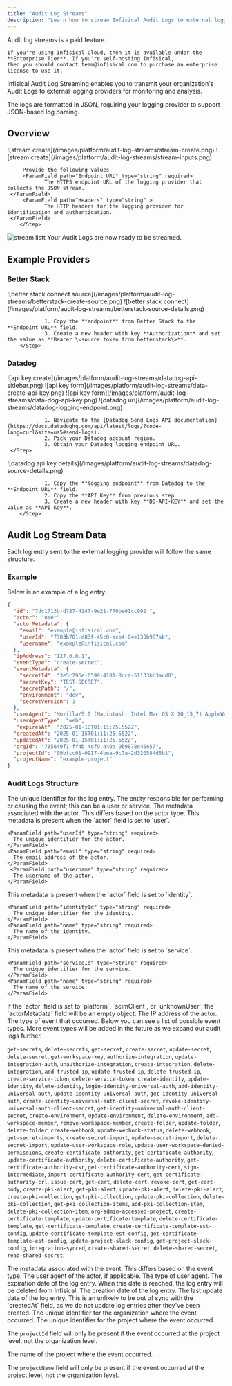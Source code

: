 ```yaml
---
title: "Audit Log Streams"
description: "Learn how to stream Infisical Audit Logs to external logging providers."
---
```


<Info>
    Audit log streams is a paid feature.
   
    If you're using Infisical Cloud, then it is available under the **Enterprise Tier**. If you're self-hosting Infisical,
    then you should contact team@infisical.com to purchase an enterprise license to use it.
</Info>

Infisical Audit Log Streaming enables you to transmit your organization's Audit Logs to external logging providers for monitoring and analysis. 

The logs are formatted in JSON, requiring your logging provider to support JSON-based log parsing.


## Overview

<Steps>
    <Step title="Navigate to Organization Settings in your sidebar." />
    <Step title="Select Audit Log Streams Tab.">
				![stream create](/images/platform/audit-log-streams/stream-create.png)
		</Step>
		<Step title="Click on Create">
		 ![stream create](/images/platform/audit-log-streams/stream-inputs.png)

		 Provide the following values
		 <ParamField path="Endpoint URL" type="string" required>
				The HTTPS endpoint URL of the logging provider that collects the JSON stream.
     </ParamField>
		 <ParamField path="Headers" type="string" >
				The HTTP headers for the logging provider for identification and authentication.
     </ParamField>
		</Step>
</Steps>

![stream listt](/images/platform/audit-log-streams/stream-list.png)
Your Audit Logs are now ready to be streamed.

## Example Providers

### Better Stack

<Steps>
    <Step title="Select Connect Source">
				![better stack connect source](/images/platform/audit-log-streams/betterstack-create-source.png)
		</Step>
    <Step title="Provide a name and select platform"/>
   <Step title="Provide Audit Log Stream inputs">
				![better stack connect](/images/platform/audit-log-streams/betterstack-source-details.png)

				1. Copy the **endpoint** from Better Stack to the **Endpoint URL** field.
				3. Create a new header with key **Authorization** and set the value as **Bearer \<source token from betterstack\>**.
		</Step>
</Steps>

### Datadog

<Steps>
    <Step title="Navigate to API Keys section">
				![api key create](/images/platform/audit-log-streams/datadog-api-sidebar.png)
		</Step>
    <Step title="Select New Key and provide a key name">
				![api key form](/images/platform/audit-log-streams/data-create-api-key.png)
				![api key form](/images/platform/audit-log-streams/data-dog-api-key.png)
		</Step>
   <Step title="Find your Datadog region specific logging endpoint.">
				![datadog url](/images/platform/audit-log-streams/datadog-logging-endpoint.png)

				1. Navigate to the [Datadog Send Logs API documentation](https://docs.datadoghq.com/api/latest/logs/?code-lang=curl&site=us5#send-logs).
				2. Pick your Datadog account region.
				3. Obtain your Datadog logging endpoint URL.
	 </Step>
   <Step title="Provide audit log stream inputs">
				![datadog api key details](/images/platform/audit-log-streams/datadog-source-details.png)

				1. Copy the **logging endpoint** from Datadog to the **Endpoint URL** field.
				2. Copy the **API Key** from previous step
				3. Create a new header with key **DD-API-KEY** and set the value as **API Key**.
		</Step>
</Steps>

## Audit Log Stream Data

Each log entry sent to the external logging provider will follow the same structure.

### Example

Below is an example of a log entry:

```created-secret.json
{
  "id": "7dc1713b-d787-4147-9e21-770be01cc992 ",
  "actor": "user",
  "actorMetadata": {
    "email": "example@infisical.com",
    "userId": "7383b701-d83f-45c0-acb4-04e138b987ab",
    "username": "example@infisical.com"
  },
  "ipAddress": "127.0.0.1",
  "eventType": "create-secret",
  "eventMetadata": {
    "secretId": "3e5c796e-6599-4181-8dca-51133bb3acd0",
    "secretKey": "TEST-SECRET",
    "secretPath": "/",
    "environment": "dev",
    "secretVersion": 1
  },
  "userAgent": "Mozilla/5.0 (Macintosh; Intel Mac OS X 10_15_7) AppleWebKit/537.36 (KHTML, like Gecko) Chrome/131.0.0.0 Safari/537.36",
  "userAgentType": "web",
   "expiresAt": "2025-01-18T01:11:25.552Z",
  "createdAt": "2025-01-15T01:11:25.552Z",
  "updatedAt": "2025-01-15T01:11:25.552Z",
  "orgId": "785649f1-ff4b-4ef9-a40a-9b9878e46e57",
  "projectId": "09bfcc01-0917-4bea-9c7a-2d320584d5b1",
  "projectName": "example-project"
}
```

### Audit Logs Structure
<ParamField path="id" type="string" required>
  The unique identifier for the log entry. 
</ParamField>

<ParamField path="actor" type="platform | user | service | identity | scimClient | unknownUser" required>
  The entity responsible for performing or causing the event; this can be a user or service.
</ParamField>

<ParamField path="actorMetadata" type="object" required>
  The metadata associated with the actor. This differs based on the actor type.

  <Accordion title="User Metadata">
    This metadata is present when the `actor` field is set to `user`.

    <ParamField path="userId" type="string" required>
      The unique identifier for the actor.
    </ParamField>
    <ParamField path="email" type="string" required>
      The email address of the actor.
    </ParamField>
     <ParamField path="username" type="string" required>
      The username of the actor.
    </ParamField>
  </Accordion>

  <Accordion title="Identity Metadata">
    This metadata is present when the `actor` field is set to `identity`.

    <ParamField path="identityId" type="string" required>
      The unique identifier for the identity.
    </ParamField>
    <ParamField path="name" type="string" required>
      The name of the identity.
    </ParamField>
  </Accordion>

  <Accordion title="Service Token Metadata">
    This metadata is present when the `actor` field is set to `service`.

    <ParamField path="serviceId" type="string" required>
      The unique identifier for the service.
    </ParamField>
    <ParamField path="name" type="string" required>
      The name of the service.
    </ParamField>
  </Accordion>


  <Note>
    If the `actor` field is set to `platform`, `scimClient`, or `unknownUser`, the `actorMetadata` field will be an empty object.
  </Note>
    
</ParamField>

<ParamField path="ipAddress" type="string" required>
  The IP address of the actor.
</ParamField>

<ParamField path="eventType" type="string" required>
  The type of event that occurred. Below you can see a list of possible event types. More event types will be added in the future as we expand our audit logs further.

  `get-secrets`, `delete-secrets`, `get-secret`, `create-secret`, `update-secret`, `delete-secret`, `get-workspace-key`, `authorize-integration`, `update-integration-auth`, `unauthorize-integration`, `create-integration`, `delete-integration`, `add-trusted-ip`, `update-trusted-ip`, `delete-trusted-ip`, `create-service-token`, `delete-service-token`, `create-identity`, `update-identity`, `delete-identity`, `login-identity-universal-auth`, `add-identity-universal-auth`, `update-identity-universal-auth`, `get-identity-universal-auth`, `create-identity-universal-auth-client-secret`, `revoke-identity-universal-auth-client-secret`, `get-identity-universal-auth-client-secret`, `create-environment`, `update-environment`, `delete-environment`, `add-workspace-member`, `remove-workspace-member`, `create-folder`, `update-folder`, `delete-folder`, `create-webhook`, `update-webhook-status`, `delete-webhook`, `get-secret-imports`, `create-secret-import`, `update-secret-import`, `delete-secret-import`, `update-user-workspace-role`, `update-user-workspace-denied-permissions`, `create-certificate-authority`, `get-certificate-authority`, `update-certificate-authority`, `delete-certificate-authority`, `get-certificate-authority-csr`, `get-certificate-authority-cert`, `sign-intermediate`, `import-certificate-authority-cert`, `get-certificate-authority-crl`, `issue-cert`, `get-cert`, `delete-cert`, `revoke-cert`, `get-cert-body`, `create-pki-alert`, `get-pki-alert`, `update-pki-alert`, `delete-pki-alert`, `create-pki-collection`, `get-pki-collection`, `update-pki-collection`, `delete-pki-collection`, `get-pki-collection-items`, `add-pki-collection-item`, `delete-pki-collection-item`, `org-admin-accessed-project`, `create-certificate-template`, `update-certificate-template`, `delete-certificate-template`, `get-certificate-template`, `create-certificate-template-est-config`, `update-certificate-template-est-config`, `get-certificate-template-est-config`, `update-project-slack-config`, `get-project-slack-config`, `integration-synced`, `create-shared-secret`, `delete-shared-secret`, `read-shared-secret`.
</ParamField>

<ParamField path="eventMetadata" type="object" required>
  The metadata associated with the event. This differs based on the event type.
</ParamField>

<ParamField path="userAgent" type="string">
  The user agent of the actor, if applicable.
</ParamField>

<ParamField path="userAgentType" type="web | cli | k8-operator | terraform | other | InfisicalPythonSDK | InfisicalNodeSDK">
  The type of user agent.
</ParamField>

<ParamField path="expiresAt" type="string" required>
  The expiration date of the log entry. When this date is reached, the log entry will be deleted from Infisical.
</ParamField>

<ParamField path="createdAt" type="string" required>
  The creation date of the log entry.
</ParamField>

<ParamField path="updatedAt" type="string" required>
  The last update date of the log entry. This is an unlikely to be out of sync with the `createdAt` field, as we do not update log entries after they've been created.
</ParamField>

<ParamField path="orgId" type="string" required>
  The unique identifier for the organization where the event occurred.
</ParamField>

<ParamField path="projectId" type="string">
  The unique identifier for the project where the event occurred.

  The `projectId` field will only be present if the event occurred at the project level, not the organization level.
</ParamField>

<ParamField path="projectName" type="string">
  The name of the project where the event occurred.

  The `projectName` field will only be present if the event occurred at the project level, not the organization level.
</ParamField>